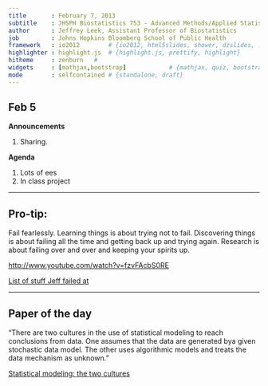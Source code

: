 ```yaml
---
title       : February 7, 2013
subtitle    : JHSPH Biostatistics 753 - Advanced Methods/Applied Statistics
author      : Jeffrey Leek, Assistant Professor of Biostatistics 
job         : Johns Hopkins Bloomberg School of Public Health
framework   : io2012        # {io2012, html5slides, shower, dzslides, ...}
highlighter : highlight.js  # {highlight.js, prettify, highlight}
hitheme     : zenburn   # 
widgets     : [mathjax,bootstrap]            # {mathjax, quiz, bootstrap}
mode        : selfcontained # {standalone, draft}
---
```


## Feb 5

__Announcements__

1. Sharing. 

__Agenda__

1. Lots of ees
2. In class project


---

## Pro-tip: 

Fail fearlessly. Learning things is about trying not to fail. Discovering things is about failing all the time and getting back up and trying again. Research is about failing over and over and keeping your spirits up. 

[http://www.youtube.com/watch?v=fzvFAcbS0RE](http://www.youtube.com/watch?v=fzvFAcbS0RE)

[List of stuff Jeff failed at](http://simplystatistics.org/2012/08/09/a-non-exhaustive-list-of-things-i-have-failed-to/)

---

## Paper of the day

"There are two cultures in the use of statistical modeling to
reach conclusions from data. One assumes that the data are generated
bya given stochastic data model. The other uses algorithmic models and
treats the data mechanism as unknown."

[Statistical modeling: the two cultures](http://projecteuclid.org/DPubS/Repository/1.0/Disseminate?view=body&id=pdf_1&handle=euclid.ss/1009213726)




